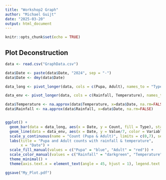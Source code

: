 ```yaml
---
title: "Workshop2 Graph"
author: "Michael Guijt"
date: "2025-03-20"
output: html_document
---
```


```r
knitr::opts_chunk$set(echo = TRUE)
```

## Plot Deconstruction

```r
data <- read.csv("GraphData.csv")

data$Date <- paste(data$Date, "2024", sep = "-")
data$Date <- dmy(data$Date)

data_long <- pivot_longer(data, cols = c(Pupa, Adult), names_to = "Type", values_to = "Count")

data_env <- pivot_longer(data, cols = c(Rainfall, Temperature), names_to = "Variable", values_to = "Value")

data$Temperature <- na.approx(data$Temperature, x=data$Date, na.rm=FALSE)
data$Rainfall <- na.approx(data$Rainfall, x=data$Date, na.rm=FALSE)


ggplot() +
  geom_bar(data = data_long, aes(x = Date, y = Count, fill = Type), stat = "identity", position = position_dodge(width = 0.8), width = 1.8, alpha = 0.7) +
  geom_line(data = data_env, aes(x = Date, y = Value/7, color = Variable, group = Variable), size = 0.6) +
  scale_y_continuous(name = "Count (Pupa & Adult)", limits = c(0,7), sec.axis = sec_axis(~ . * 7, name = "Rainfall & Temperature (mm)")) +
  labs(title = "Pupa and Adult counts with rainfall & temperature",
       x = "Date") +
  scale_fill_manual(values = c("Pupa" = "blue", "Adult" = "red")) +
  scale_color_manual(values = c("Rainfall" = "darkgreen", "Temperature" = "orange")) +
  theme_minimal() +
  theme(axis.text.x = element_text(angle = 45, hjust = 1), legend.text = element_text(size = 10), legend.title = element_text(size = 10), legend.key.size = unit(0.5, "cm"))

ggsave("My_Plot.pdf")
```